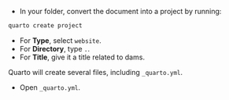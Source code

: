 * In your folder, convert the document into a project by running:

```.bash
quarto create project
```

* For **Type**, select `website`.
* For **Directory**, type `.`.
* For **Title**, give it a title related to dams.

Quarto will create several files, including `_quarto.yml`.

* Open `_quarto.yml`.